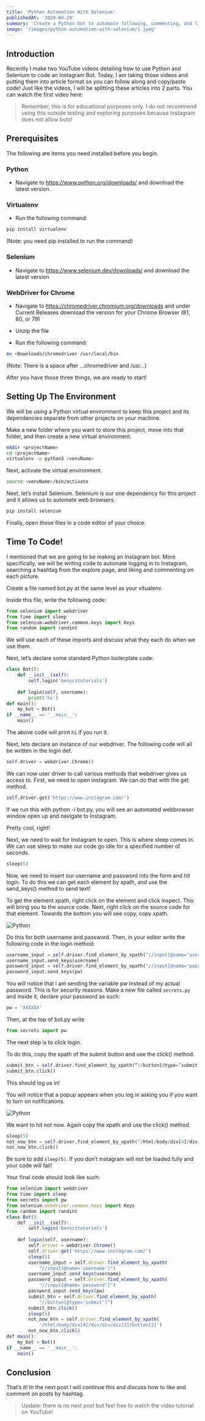 ```yaml
---
title: 'Python Automation With Selenium'
publishedAt: '2020-04-29'
summary: 'Create a Python bot to automate following, commenting, and liking on Instagram!'
image: '/images/python-automation-with-selenium/1.jpeg'
---
```


## Introduction

Recently I make two YouTube videos detailing how to use Python and Selenium to code an Instagram Bot. Today, I am taking those videos and putting them into article format so you can follow along and copy/paste code! Just like the videos, I will be splitting these articles into 2 parts. You can watch the first video here:

> Remember, this is for educational purposes only. I do not recommend using this outside testing and exploring purposes because Instagram does not allow bots!

## Prerequisites

The following are items you need installed before you begin.

### Python

- Navigate to https://www.python.org/downloads/ and download the latest version.

### Virtualenv

- Run the following command:

```bash
pip install virtualenv
```

(Note: you need pip installed to run the command)

### Selenium

- Navigate to https://www.selenium.dev/downloads/ and download the latest version

### WebDriver for Chrome

- Navigate to https://chromedriver.chromium.org/downloads and under Current Releases download the version for your Chrome Browser (81, 80, or 79)

- Unzip the file

- Run the following command:

```bash
mv ~Downloads/chromedriver /usr/local/bin
```

(Note: There is a space after …chromedriver and /usr…)

After you have those three things, we are ready to start!

## Setting Up The Environment

We will be using a Python virtual environment to keep this project and its dependancies separate from other projects on your machine.

Make a new folder where you want to store this project, move into that folder, and then create a new virtual environment.

```bash
mkdir <projectName>
cd <projectName>
virtualenv -p python3 <venvName>
```

Next, activate the virtual environment.

```bash
source <venvName>/bin/activate
```

Next, let’s install Selenium. Selenium is our one dependency for this project and it allows us to automate web browsers.

```bash
pip install selenium
```

Finally, open those files in a code editor of your choice.

## Time To Code!

I mentioned that we are going to be making an Instagram bot. More specifically, we will be writing code to automate logging in to Instagram, searching a hashtag from the explore page, and liking and commenting on each picture.

Create a file named bot.py at the same level as your vitualenv.

Inside this file, write the following code:

```python
from selenium import webdriver
from time import sleep
from selenium.webdriver.common.keys import Keys
from random import randint
```

We will use each of these imports and discuss what they each do when we use them.

Next, let’s declare some standard Python boilerplate code:

```python
class Bot(): 
    def __init__(self):
        self.login('benscstutorials')
   
    def login(self, username):
        print('hi')
def main():
    my_bot = Bot()
if __name__ == '__main__':
    main()
```

The above code will print ```hi``` if you run it.

Next, lets declare an instance of our webdriver. The following code will all be written in the login def.

```python
self.driver = webdriver.Chrome()
```

We can now user driver to call various methods that webdriver gives us access to. First, we need to open instagram. We can do that with the get method.

```python
self.driver.get('https://www.instagram.com/')
```

If we run this with python -i bot.py, you will see an automated webbrowser window open up and navigate to Instagram.

Pretty cool, right!

Next, we need to wait for Instagram to open. This is where sleep comes in. We can use sleep to make our code go idle for a specified number of seconds.

```python
sleep(5)
```

Now, we need to insert our username and password into the form and hit login. To do this we can get each element by xpath, and use the send_keys() method to send text!

To get the element xpath, right click on the element and click inspect. This will bring you to the source code. Next, right click on the source code for that element. Towards the bottom you will see copy, copy xpath.

![Python](/images/python-automation-with-selenium/2.png)

Do this for both username and password. Then, in your editor write the following code in the login method:

```python
username_input = self.driver.find_element_by_xpath("//input[@name='username']")
username_input.send_keys(username)
password_input = self.driver.find_element_by_xpath("//input[@name='password']")
password_input.send_keys(pw)
```

You will notice that i am sending the variable pw instead of my actual password. This is for security reasons. Make a new file called ```secrets.py``` and inside it, declare your password as such:

```python:secrets.py
pw = 'XXXXXX'
```

Then, at the top of bot.py write

```python:bot.py
from secrets import pw
```

The next step is to click login.

To do this, copy the xpath of the submit button and use the click() method.

```python
submit_btn = self.driver.find_element_by_xpath(“//button[@type=’submit’]”)
submit_btn.click()
```

This should log us in!


You will notice that a popup appears when you log in asking you if you want to turn on notifications.

![Python](/images/python-automation-with-selenium/3.png)

We want to hit not now. Again copy the xpath and use the click() method.

```python
sleep(5)
not_now_btn = self.driver.find_element_by_xpath(‘/html/body/div[4]/div/div/div[3]/button[2]’)
not_now_btn.click()
```

Be sure to add ```sleep(5)```. If you don’t instagram will not be loaded fully and your code will fail!

Your final code should look like such:

```javascript
from selenium import webdriver
from time import sleep
from secrets import pw
from selenium.webdriver.common.keys import Keys
from random import randint
class Bot():
    def __init__(self):
        self.login('benscstutorials')
    
    def login(self, username):
        self.driver = webdriver.Chrome()   
        self.driver.get('https://www.instagram.com/')
        sleep(5)
        username_input = self.driver.find_element_by_xpath(
            "//input[@name='username']")
        username_input.send_keys(username)
        password_input = self.driver.find_element_by_xpath(
            "//input[@name='password']")
        password_input.send_keys(pw)
        submit_btn = self.driver.find_element_by_xpath(
            "//button[@type='submit']")
        submit_btn.click()
        sleep(5)
        not_now_btn = self.driver.find_element_by_xpath(
            '/html/body/div[4]/div/div/div[3]/button[2]')
        not_now_btn.click()
def main():
    my_bot = Bot()
if __name__ == '__main__':
    main()
```

## Conclusion

That’s it! In the next post I will continue this and discuss how to like and comment on posts by hashtag.

> Update: there is no next post but feel free to watch the video tutorial on YouTube!
